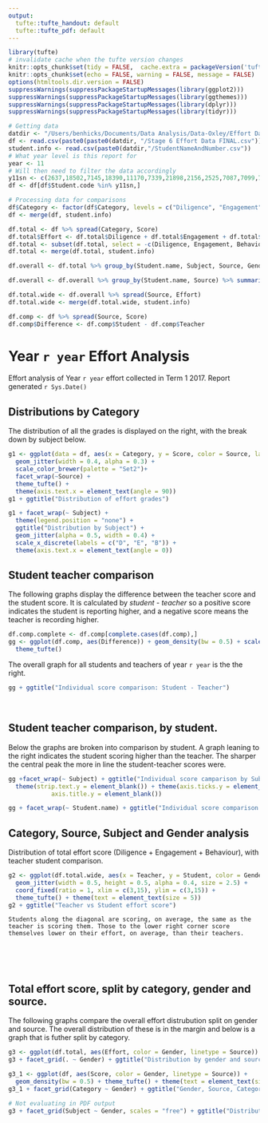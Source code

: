 ```yaml
---
output:
  tufte::tufte_handout: default
  tufte::tufte_pdf: default
---
```


```r
library(tufte)
# invalidate cache when the tufte version changes
knitr::opts_chunk$set(tidy = FALSE,  cache.extra = packageVersion('tufte'))
knitr::opts_chunk$set(echo = FALSE, warning = FALSE, message = FALSE)
options(htmltools.dir.version = FALSE)
suppressWarnings(suppressPackageStartupMessages(library(ggplot2)))
suppressWarnings(suppressPackageStartupMessages(library(ggthemes)))
suppressWarnings(suppressPackageStartupMessages(library(dplyr)))
suppressWarnings(suppressPackageStartupMessages(library(tidyr)))

# Getting data 
datdir <- "/Users/benhicks/Documents/Data Analysis/Data-Oxley/Effort Data/2017 Term 1"
df <- read.csv(paste0(paste0(datdir, "/Stage 6 Effort Data FINAL.csv")))
student.info <- read.csv(paste0(datdir,"/StudentNameAndNumber.csv"))
# What year level is this report for 
year <- 11
# Will then need to filter the data accordingly
y11sn <- c(2637,18502,7145,18390,11170,7339,21898,2156,2525,7087,7099,7443,6932,6949,6790,6798, 2066,2245,20523,7107,7119,1974,7306,7153,7189,2310,7012,7206,7276,6913,6954, 2260,2614,2697,7160,7338,6822,6832,6839,6853,6877,2147,2513,7215,20830,7290, 7297,2071,2445)
df <- df[df$Student.code %in% y11sn,]

# Processing data for comparisons
df$Category <- factor(df$Category, levels = c("Diligence", "Engagement","Behaviour"))
df <- merge(df, student.info)

df.total <- df %>% spread(Category, Score)
df.total$Effort <- df.total$Diligence + df.total$Engagement + df.total$Behaviour
df.total <- subset(df.total, select = -c(Diligence, Engagement, Behaviour))
df.total <- merge(df.total, student.info)

df.overall <- df.total %>% group_by(Student.name, Subject, Source, Gender) %>% summarise(Effort = mean(Effort))

df.overall <- df.overall %>% group_by(Student.name, Source) %>% summarise(Effort = mean(Effort))

df.total.wide <- df.overall %>% spread(Source, Effort)
df.total.wide <- merge(df.total.wide, student.info)

df.comp <- df %>% spread(Source, Score)
df.comp$Difference <- df.comp$Student - df.comp$Teacher
```

# Year `r year` Effort Analysis

Effort analysis of Year `r year` effort collected in Term 1 2017. Report generated `r Sys.Date()`

## Distributions by Category

The distribution of all the grades is displayed on the right, with the break down by subject below.

``` r
g1 <- ggplot(data = df, aes(x = Category, y = Score, color = Source, label = Student.name)) + 
  geom_jitter(width = 0.4, alpha = 0.3) + 
  scale_color_brewer(palette = "Set2")+
  facet_wrap(~Source) + 
  theme_tufte() + 
  theme(axis.text.x = element_text(angle = 90))
g1 + ggtitle("Distribution of effort grades")
```

\hfill

``` r
g1 + facet_wrap(~ Subject) + 
  theme(legend.position = "none") + 
  ggtitle("Distribution by Subject") + 
  geom_jitter(alpha = 0.5, width = 0.4) +
  scale_x_discrete(labels = c("D", "E", "B")) + 
  theme(axis.text.x = element_text(angle = 0))
```

\newpage

## Student teacher comparison

The following graphs display the difference between the teacher score and the student score. It is calculated by _student - teacher_ so a positive score indicates the student is reporting higher, and a negative score means the teacher is recording higher. 

``` r
df.comp.complete <- df.comp[complete.cases(df.comp),]
gg <- ggplot(df.comp, aes(Difference)) + geom_density(bw = 0.5) + scale_y_continuous(labels = NULL) + scale_x_continuous(limits = c(-3.5,3.5)) +
  theme_tufte()
```

The overall graph for all students and teachers of year `r year` is the the right.

``` r
gg + ggtitle("Individual score comparison: Student - Teacher")
```

&nbsp;

## Student teacher comparison, by student.

Below the graphs are broken into comparison by student. A graph leaning to the right indicates the student scoring higher than the teacher. The sharper the central peak the more in line the student-teacher scores were.

``` r
gg +facet_wrap(~ Subject) + ggtitle("Individual score camparison by Subject: Student - Teacher") + 
  theme(strip.text.y = element_blank()) + theme(axis.ticks.y = element_blank(), axis.text.y=element_blank(), 
            axis.title.y = element_blank())
```


``` r
gg + facet_wrap(~ Student.name) + ggtitle("Individual score comparison by Student: Student - Teacher") + theme(text = element_text(size = 4)) + theme(axis.text.x = element_blank(), axis.ticks.x = element_blank())
```

\newpage

## Category, Source, Subject and Gender analysis

Distribution of total effort score (Diligence + Engagement + Behaviour), with teacher student comparison.

``` r
g2 <- ggplot(df.total.wide, aes(x = Teacher, y = Student, color = Gender, label = Student.name)) + 
  geom_jitter(width = 0.5, height = 0.5, alpha = 0.4, size = 2.5) + 
  coord_fixed(ratio = 1, xlim = c(3,15), ylim = c(3,15)) + 
  theme_tufte() + theme(text = element_text(size = 5))
g2 + ggtitle("Teacher vs Student effort score")
```

``` marginfigure
Students along the diagonal are scoring, on average, the same as the teacher is scoring them. Those to the lower right corner score themselves lower on their effort, on average, than their teachers. 
```

\hfill

\hfill

&nbsp;

&nbsp;

## Total effort score, split by category, gender and source.

The following graphs compare the overall effort distrubution split on gender and source. The overall distribution of these is in the margin and below is a graph that is futher split by category.

``` r
g3 <- ggplot(df.total, aes(Effort, color = Gender, linetype = Source)) + geom_density(bw = 0.5) + theme_tufte()
g3 + facet_grid(. ~ Gender) + ggtitle("Distribution by gender and source")
```



``` r
g3_1 <- ggplot(df, aes(Score, color = Gender, linetype = Source)) +
  geom_density(bw = 0.5) + theme_tufte() + theme(text = element_text(size = 6))
g3_1 + facet_grid(Category ~ Gender) + ggtitle("Gender, Source, Category comparison") + ggtitle("Distribution by category, gender and source")
```


``` r
# Not evaluating in PDF output
g3 + facet_grid(Subject ~ Gender, scales = "free") + ggtitle("Distribution by gender, source and subject")
```

